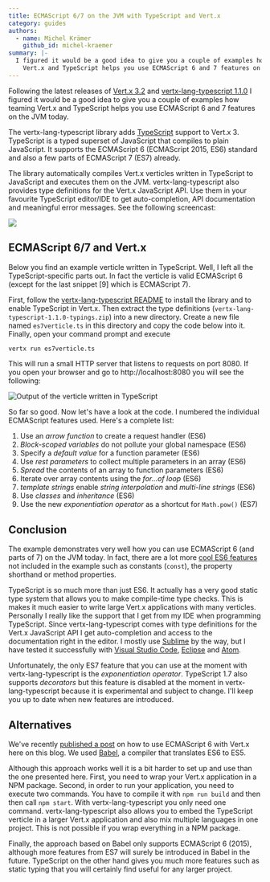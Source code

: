 ```yaml
---
title: ECMAScript 6/7 on the JVM with TypeScript and Vert.x
category: guides
authors:
  - name: Michel Krämer
    github_id: michel-kraemer
summary: |-
  I figured it would be a good idea to give you a couple of examples how teaming
    Vert.x and TypeScript helps you use ECMAScript 6 and 7 features on the JVM today.
---
```


Following the latest releases of [Vert.x 3.2](http://vertx.io) and
[vertx-lang-typescript 1.1.0](https://github.com/michel-kraemer/vertx-lang-typescript)
I figured it would be a good idea to give you a couple of examples how teaming
Vert.x and TypeScript helps you use ECMAScript 6 and 7 features on the JVM today.

The vertx-lang-typescript library adds [TypeScript](http://www.typescriptlang.org/) support to Vert.x 3.
TypeScript is a typed superset of JavaScript that compiles to plain JavaScript. It supports the
ECMAScript 6 (ECMAScript 2015, ES6) standard and also a few parts of ECMAScript 7 (ES7) already.

The library automatically compiles Vert.x verticles written in
TypeScript to JavaScript and executes them on the JVM. vertx-lang-typescript also provides
type definitions for the Vert.x JavaScript API. Use them in your favourite
TypeScript editor/IDE to get auto-completion, API documentation and meaningful error
messages. See the following screencast:

![](https://raw.githubusercontent.com/michel-kraemer/vertx-lang-typescript/aaa67228c998bf9dc64b5f45fb407ef56169efec/screencast.gif)

## ECMAScript 6/7 and Vert.x

Below you find an example verticle written in TypeScript. Well, I left all
the TypeScript-specific parts out. In fact the verticle is valid ECMAScript 6
(except for the last snippet [9] which is ECMAScript 7).

First, follow the [vertx-lang-typescript README](https://github.com/michel-kraemer/vertx-lang-typescript/blob/master/README.md)
to install the library and to enable TypeScript in Vert.x. Then extract the
type definitions (`vertx-lang-typescript-1.1.0-typings.zip`) into a new directory.
Create a new file named `es7verticle.ts` in this directory and copy the code
below into it. Finally, open your command prompt and execute

```bash
vertx run es7verticle.ts
```

This will run a small HTTP server that listens to requests on port 8080. If you
open your browser and go to http://localhost:8080 you will see the following:

![Output of the verticle written in TypeScript](/images/blog/ecmascript-6-7-on-the-jvm-with-typscript-and-vertx/output.png)

So far so good. Now let's have a look at the code. I numbered the individual
ECMAScript features used. Here's a complete list:

1. Use an *arrow function* to create a request handler (ES6)
2. *Block-scoped variables* do not pollute your global namespace (ES6)
3. Specify a *default value* for a function parameter (ES6)
4. Use *rest parameters* to collect multiple parameters in an array (ES6)
5. *Spread* the contents of an array to function parameters (ES6)
6. Iterate over array contents using the *for...of loop* (ES6)
7. *template strings* enable *string interpolation* and *multi-line strings* (ES6)
8. Use *classes* and *inheritance* (ES6)
9. Use the new *exponentiation operator* as a shortcut for `Math.pow()` (ES7)

<Gist url="https://gist.github.com/michel-kraemer/892866038dabcb8376e6" />

## Conclusion

The example demonstrates very well how you can use ECMAScript 6 (and parts of
7) on the JVM today. In fact, there are a lot more
[cool ES6 features](http://es6-features.org/) not included in the example such
as constants (`const`), the property shorthand or method properties.

TypeScript is so much more than just ES6. It actually has a
very good static type system that allows you to make compile-time type checks.
This is makes it much easier to write large Vert.x applications with many
verticles. Personally I really like the support that I get from my IDE when
programming TypeScript. Since vertx-lang-typescript comes with type definitions
for the Vert.x JavaScript API I get auto-completion and access to the documentation
right in the editor. I mostly use [Sublime](http://www.sublimetext.com/) by the
way, but I have tested it successfully with
[Visual Studio Code](https://code.visualstudio.com/), [Eclipse](http://www.eclipse.org/)
and [Atom](https://atom.io/).

Unfortunately, the only ES7 feature that you can use at the moment with
vertx-lang-typescript is the _exponentiation operator_. TypeScript 1.7 also
supports *decorators* but this feature is disabled at the moment in
vertx-lang-typescript because it is experimental and subject to change. I'll
keep you up to date when new features are introduced.

## Alternatives

We've recently [published a post](/blog/vert-x-es6-back-to-the-future/)
on how to use ECMAScript 6 with Vert.x here on this blog. We used [Babel](https://babeljs.io/), a
compiler that translates ES6 to ES5.

Although this approach works well it is a bit harder to set up and use than the
one presented here. First, you need to wrap your Vert.x application in a NPM package.
Second, in order to run your application, you need to execute two commands.
You have to compile it with `npm run build` and then then call `npm start`.
With vertx-lang-typescript you only need one command. vertx-lang-typescript
also allows you to embed the TypeScript verticle in a larger Vert.x application
and also mix multiple languages in one project. This is not possible if you wrap
everything in a NPM package.

Finally, the approach based on Babel only supports ECMAScript 6 (2015), although
more features from ES7 will surely be introduced in Babel in the future.
TypeScript on the other hand gives you much more features such as static
typing that you will certainly find useful for any larger project.
